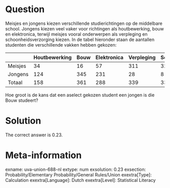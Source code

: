 Question
========

Meisjes en jongens kiezen verschillende studierichtingen op de middelbare school. Jongens kiezen veel vaker voor richtingen als houtbewerking, bouw en elektronica, terwijl meisjes vooral onderwerpen als verpleging en schoonheidsverzorging kiezen. In de tabel hieronder staan de aantallen studenten die verschillende vakken hebben gekozen:

| |Houtbewerking|Bouw|Elektronica|Verpleging|Schoonheidsverzorging|Totaal|
|-|-|-|-|-|-|-|
|Meisjes|34|16|57|311|324|742|
|Jongens|124|345|231|28|8|736|
|Totaal|158|361|288|339|332|1478|

Hoe groot is de kans dat een aselect gekozen student een jongen is die Bouw studeert?

Solution
========

The correct answer is 0.23.

Meta-information
================
exname: uva-union-688-nl
extype: num
exsolution: 0.23
exsection: Probability/Elementary Probability/General Rules/Union
exextra[Type]: Calculation
exextra[Language]: Dutch
exextra[Level]: Statistical Literacy
